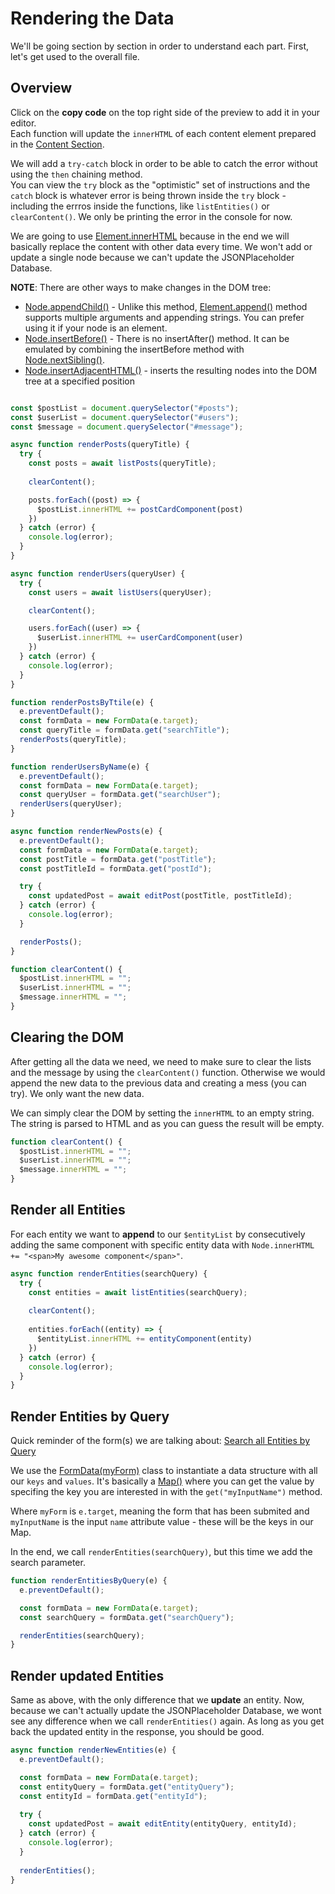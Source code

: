 # Rendering the Data  
We'll be going section by section in order to understand each part. First, let's get used to the overall file.  

## Overview  
Click on the **copy code** on the top right side of the preview to add it in your editor.  
Each function will update the `innerHTML` of each content element prepared in the [Content Section](html-docs#content).  

We will add a `try-catch` block in order to be able to catch the error without using the `then` chaining method.  
You can view the `try` block as the "optimistic" set of instructions and the `catch` block is whatever error is being thrown inside the `try` block - including the errros inside the functions, like `listEntities()` or `clearContent()`.  We only be printing the error in the console for now.


We are going to use [Element.innerHTML](https://developer.mozilla.org/en-US/docs/Web/API/Element/innerHTML) because in the end we will basically replace the content with other data every time. We won't add or update a single node because we can't update the JSONPlaceholder Database.
 
**NOTE**: There are other ways to make changes in the DOM tree:
* [Node.appendChild()](https://developer.mozilla.org/en-US/docs/Web/API/Node/appendChild) - Unlike this method, [Element.append()](https://developer.mozilla.org/en-US/docs/Web/API/Element/append) method supports multiple arguments and appending strings. You can prefer using it if your node is an element.
* [Node.insertBefore()](https://developer.mozilla.org/en-US/docs/Web/API/Node/insertBefore) - There is no insertAfter() method. It can be emulated by combining the insertBefore method with [Node.nextSibling()](https://developer.mozilla.org/en-US/docs/Web/API/Node/nextSibling). 
* [Node.insertAdjacentHTML()](https://developer.mozilla.org/en-US/docs/Web/API/Element/insertAdjacentHTML) - inserts the resulting nodes into the DOM tree at a specified position 

```js filename="render.js" copy

const $postList = document.querySelector("#posts");
const $userList = document.querySelector("#users");
const $message = document.querySelector("#message");

async function renderPosts(queryTitle) {
  try {
    const posts = await listPosts(queryTitle);
    
    clearContent();

    posts.forEach((post) => {
      $postList.innerHTML += postCardComponent(post)
    })
  } catch (error) {
    console.log(error);
  }
}

async function renderUsers(queryUser) {
  try {
    const users = await listUsers(queryUser);

    clearContent();

    users.forEach((user) => {
      $userList.innerHTML += userCardComponent(user)
    })
  } catch (error) {
    console.log(error);
  }
}

function renderPostsByTtile(e) {
  e.preventDefault();
  const formData = new FormData(e.target);
  const queryTitle = formData.get("searchTitle");
  renderPosts(queryTitle);
}

function renderUsersByName(e) {
  e.preventDefault();
  const formData = new FormData(e.target);
  const queryUser = formData.get("searchUser");
  renderUsers(queryUser);
}

async function renderNewPosts(e) {
  e.preventDefault();
  const formData = new FormData(e.target);
  const postTitle = formData.get("postTitle");
  const postTitleId = formData.get("postId");

  try {
    const updatedPost = await editPost(postTitle, postTitleId);
  } catch (error) {
    console.log(error);    
  }

  renderPosts();
}

function clearContent() {
  $postList.innerHTML = "";
  $userList.innerHTML = "";
  $message.innerHTML = "";
}
```

## Clearing the DOM
After getting all the data we need, we need to make sure to clear the lists and the message by using the `clearContent()` function. Otherwise we would append the new data to the previous data and creating a mess (you can try). We only want the new data.  

We can simply clear the DOM by setting the `innerHTML` to an empty string. The string is parsed to HTML and as you can guess the result will be empty.

```js
function clearContent() {
  $postList.innerHTML = "";
  $userList.innerHTML = "";
  $message.innerHTML = "";
}
```

## Render all Entities
For each entity we want to **append** to our `$entityList` by consecutively adding the same component with specific entity data with `Node.innerHTML += "<span>My awesome component</span>"`.
 
```js
async function renderEntities(searchQuery) {
  try {
    const entities = await listEntities(searchQuery);
    
    clearContent(); 
 
    entities.forEach((entity) => {
      $entityList.innerHTML += entityComponent(entity)
    })
  } catch (error) {
    console.log(error);
  }
}
```

## Render Entities by Query
Quick reminder of the form(s) we are talking about: [Search all Entities by Query](/html-docs#render-all-entitys-by-query)

We use the [FormData(myForm)](https://developer.mozilla.org/en-US/docs/Web/API/FormData/FormData) class to instantiate a data structure with all our `keys` and `values`. It's basically a [Map()](https://developer.mozilla.org/en-US/docs/Web/JavaScript/Reference/Global_Objects/Map) where you can get the value by specifing the key you are interested in with the `get("myInputName")` method.  

Where `myForm` is `e.target`, meaning the form that has been submited and `myInputName` is the input `name` attribute value - these will be the keys in our Map.

In the end, we call `renderEntities(searchQuery)`, but this time we add the search parameter. 

```js
function renderEntitiesByQuery(e) {
  e.preventDefault();

  const formData = new FormData(e.target);
  const searchQuery = formData.get("searchQuery");

  renderEntities(searchQuery);
}
```

## Render updated Entities
Same as above, with the only difference that we **update** an entity. Now, because we can't actually update the JSONPlaceholder Database, we wont see any difference when we call `renderEntities()` again. As long as you get back the updated entity in the response, you should be good.

```js
async function renderNewEntities(e) {
  e.preventDefault();

  const formData = new FormData(e.target);
  const entityQuery = formData.get("entityQuery");
  const entityId = formData.get("entityId");
 
  try {
    const updatedPost = await editEntity(entityQuery, entityId);
  } catch (error) {
    console.log(error);    
  }
 
  renderEntities();
}
```